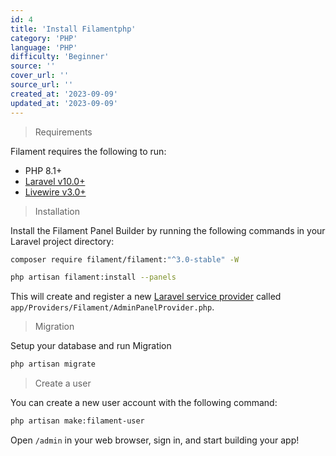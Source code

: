 ```yaml
---
id: 4
title: 'Install Filamentphp'
category: 'PHP'
language: 'PHP'
difficulty: 'Beginner'
source: ''
cover_url: ''
source_url: ''
created_at: '2023-09-09'
updated_at: '2023-09-09'
---
```



> Requirements

Filament requires the following to run:

- PHP 8.1+
- [Laravel v10.0+](https://laravel.com/docs/10.x)
- [Livewire v3.0+](https://livewire.laravel.com)

> Installation

Install the Filament Panel Builder by running the following commands in your Laravel project directory:

```bash
composer require filament/filament:"^3.0-stable" -W

php artisan filament:install --panels
```

This will create and register a new [Laravel service provider](https://laravel.com/docs/providers) called `app/Providers/Filament/AdminPanelProvider.php`.

> Migration

Setup your database and run Migration

```bash
php artisan migrate
```


> Create a user

You can create a new user account with the following command:

```bash
php artisan make:filament-user
```

Open `/admin` in your web browser, sign in, and start building your app!
